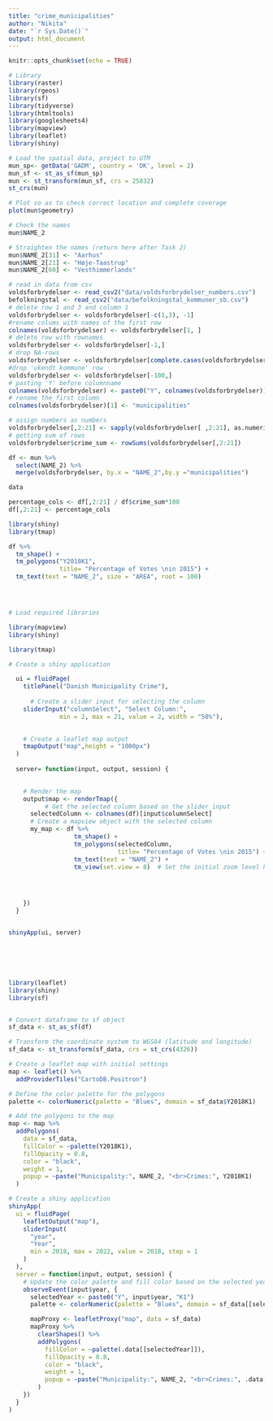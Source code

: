 ```yaml
---
title: "crime_municipalities"
author: "Nikita"
date: "`r Sys.Date()`"
output: html_document
---
```


```r
knitr::opts_chunk$set(echo = TRUE)
```
```r
# Library 
library(raster)
library(rgeos)
library(sf)
library(tidyverse)
library(htmltools)
library(googlesheets4)
library(mapview)
library(leaflet)
library(shiny)
```


```r

# Load the spatial data, project to UTM
mun_sp<- getData('GADM', country = 'DK', level = 2)
mun_sf <- st_as_sf(mun_sp)
mun <- st_transform(mun_sf, crs = 25832)
st_crs(mun)

# Plot so as to check correct location and complete coverage
plot(mun$geometry)

# Check the names
mun$NAME_2

# Straighten the names (return here after Task 2)
mun$NAME_2[31] <- "Aarhus"
mun$NAME_2[21] <- "Høje-Taastrup"
mun$NAME_2[60] <- "Vesthimmerlands"


```


```r
# read in data from csv
voldsforbrydelser <- read_csv2("data/voldsforbrydelser_numbers.csv")
befolkningstal <- read_csv2("data/befolkningstal_kommuner_sb.csv")
# delete row 1 and 3 and column 1
voldsforbrydelser <- voldsforbrydelser[-c(1,3), -1]
#rename colums with names of the first row
colnames(voldsforbrydelser) <- voldsforbrydelser[1, ]
# delete row with rownames
voldsforbrydelser <- voldsforbrydelser[-1,]
# drop NA-rows
voldsforbrydelser <- voldsforbrydelser[complete.cases(voldsforbrydelser), ]
#drop 'ukendt kommune' row
voldsforbrydelser <- voldsforbrydelser[-100,]
# pasting 'Y' before columnname
colnames(voldsforbrydelser) <- paste0("Y", colnames(voldsforbrydelser))
# rename the first column
colnames(voldsforbrydelser)[1] <- "municipalities"

# assign numbers as numbers
voldsforbrydelser[,2:21] <- sapply(voldsforbrydelser[ ,2:21], as.numeric)
# getting sum of rows
voldsforbrydelser$crime_sum <- rowSums(voldsforbrydelser[,2:21])


```

```r

df <- mun %>% 
  select(NAME_2) %>% 
  merge(voldsforbrydelser, by.x = "NAME_2",by.y ="municipalities")

```

```r
data

```

```r
percentage_cols <- df[,2:21] / df$crime_sum*100
df[,2:21] <- percentage_cols
```



```r

library(shiny)
library(tmap)

df %>% 
  tm_shape() + 
  tm_polygons("Y2018K1",
              title= "Percentage of Votes \nin 2015") +
  tm_text(text = "NAME_2", size = "AREA", root = 100)





```

```r
# Load required libraries

library(mapview)
library(shiny)

library(tmap)

# Create a shiny application

  ui = fluidPage(
    titlePanel("Danish Municipality Crime"),
    
      # Create a slider input for selecting the column
    sliderInput("columnSelect", "Select Column:",
              min = 2, max = 21, value = 2, width = "50%"),

    
    # Create a leaflet map output
    tmapOutput("map",height = "1000px")
  )
  
  server= function(input, output, session) {

    
    # Render the map
    output$map <- renderTmap({
          # Get the selected column based on the slider input
      selectedColumn <- colnames(df)[input$columnSelect]
      # Create a mapview object with the selected column
      my_map <- df %>% 
                  tm_shape() + 
                  tm_polygons(selectedColumn,
                              title= "Percentage of Votes \nin 2015") +
                  tm_text(text = "NAME_2") +
                  tm_view(set.view = 8)  # Set the initial zoom level here


      

    })
  }


shinyApp(ui, server)







```
```r
library(leaflet)
library(shiny)
library(sf)


# Convert dataframe to sf object
sf_data <- st_as_sf(df)

# Transform the coordinate system to WGS84 (latitude and longitude)
sf_data <- st_transform(sf_data, crs = st_crs(4326))

# Create a leaflet map with initial settings
map <- leaflet() %>%
  addProviderTiles("CartoDB.Positron")

# Define the color palette for the polygons
palette <- colorNumeric(palette = "Blues", domain = sf_data$Y2018K1)

# Add the polygons to the map
map <- map %>%
  addPolygons(
    data = sf_data,
    fillColor = ~palette(Y2018K1),
    fillOpacity = 0.8,
    color = "black",
    weight = 1,
    popup = ~paste("Municipality:", NAME_2, "<br>Crimes:", Y2018K1)
  )

# Create a shiny application
shinyApp(
  ui = fluidPage(
    leafletOutput("map"),
    sliderInput(
      "year",
      "Year",
      min = 2018, max = 2022, value = 2018, step = 1
    )
  ),
  server = function(input, output, session) {
    # Update the color palette and fill color based on the selected year
    observeEvent(input$year, {
      selectedYear <- paste0("Y", input$year, "K1")
      palette <- colorNumeric(palette = "Blues", domain = sf_data[[selectedYear]])

      mapProxy <- leafletProxy("map", data = sf_data)
      mapProxy %>%
        clearShapes() %>%
        addPolygons(
          fillColor = ~palette(.data[[selectedYear]]),
          fillOpacity = 0.8,
          color = "black",
          weight = 1,
          popup = ~paste("Municipality:", NAME_2, "<br>Crimes:", .data[[selectedYear]])
        )
    })
  }
)



```


